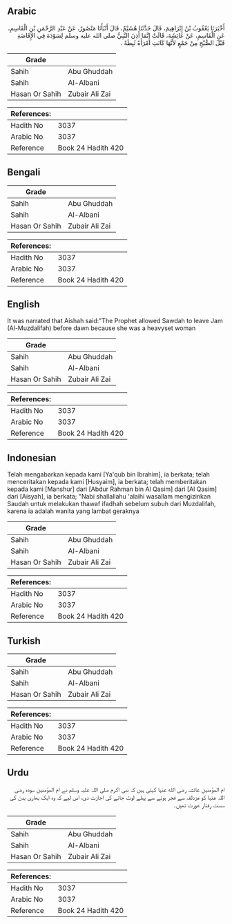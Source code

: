 ## Arabic


<div dir="rtl" lang="ar" style={{fontSize:'larger',backgroundColor:'#f8f9fa',padding:20}}>
أَخْبَرَنَا يَعْقُوبُ بْنُ إِبْرَاهِيمَ، قَالَ حَدَّثَنَا هُشَيْمٌ، قَالَ أَنْبَأَنَا مَنْصُورٌ، عَنْ عَبْدِ الرَّحْمَنِ بْنِ الْقَاسِمِ، عَنِ الْقَاسِمِ، عَنْ عَائِشَةَ، قَالَتْ إِنَّمَا أَذِنَ النَّبِيُّ صلى الله عليه وسلم لِسَوْدَةَ فِي الإِفَاضَةِ قَبْلَ الصُّبْحِ مِنْ جَمْعٍ لأَنَّهَا كَانَتِ امْرَأَةً ثَبِطَةً ‏.‏
</div>
<div style={{backgroundColor:'#f8f9fa',padding:20, marginBottom: 10}}><table> <thead> <tr> <th>Grade</th> <th></th> </tr> </thead> <tbody> <tr><td>Sahih</td><td>Abu Ghuddah</td></tr><tr><td>Sahih</td><td>Al-Albani</td></tr><tr><td>Hasan Or Sahih</td><td>Zubair Ali Zai</td></tr></tbody></table><table> <thead> <tr> <th>References:</th> <th></th> </tr> </thead> <tbody><tr><td>Hadith No</td><td>3037</td></tr><tr><td>Arabic No</td><td>3037</td></tr><tr><td>Reference</td><td>Book 24 Hadith 420</td></tr></tbody></table></div>

## Bengali


<div dir="ltr" lang="bn" style={{fontSize:'larger',backgroundColor:'#f8f9fa',padding:20}}>

</div>
<div style={{backgroundColor:'#f8f9fa',padding:20, marginBottom: 10}}><table> <thead> <tr> <th>Grade</th> <th></th> </tr> </thead> <tbody> <tr><td>Sahih</td><td>Abu Ghuddah</td></tr><tr><td>Sahih</td><td>Al-Albani</td></tr><tr><td>Hasan Or Sahih</td><td>Zubair Ali Zai</td></tr></tbody></table><table> <thead> <tr> <th>References:</th> <th></th> </tr> </thead> <tbody><tr><td>Hadith No</td><td>3037</td></tr><tr><td>Arabic No</td><td>3037</td></tr><tr><td>Reference</td><td>Book 24 Hadith 420</td></tr></tbody></table></div>

## English


<div dir="ltr" lang="en" style={{fontSize:'larger',backgroundColor:'#f8f9fa',padding:20}}>
It was narrated that Aishah said:"The Prophet allowed Sawdah to leave Jam (Al-Muzdalifah) before dawn because she was a heavyset woman
</div>
<div style={{backgroundColor:'#f8f9fa',padding:20, marginBottom: 10}}><table> <thead> <tr> <th>Grade</th> <th></th> </tr> </thead> <tbody> <tr><td>Sahih</td><td>Abu Ghuddah</td></tr><tr><td>Sahih</td><td>Al-Albani</td></tr><tr><td>Hasan Or Sahih</td><td>Zubair Ali Zai</td></tr></tbody></table><table> <thead> <tr> <th>References:</th> <th></th> </tr> </thead> <tbody><tr><td>Hadith No</td><td>3037</td></tr><tr><td>Arabic No</td><td>3037</td></tr><tr><td>Reference</td><td>Book 24 Hadith 420</td></tr></tbody></table></div>

## Indonesian


<div dir="ltr" lang="id" style={{fontSize:'larger',backgroundColor:'#f8f9fa',padding:20}}>
Telah mengabarkan kepada kami [Ya'qub bin Ibrahim], ia berkata; telah menceritakan kepada kami [Husyaim], ia berkata; telah memberitakan kepada kami [Manshur] dari [Abdur Rahman bin Al Qasim] dari [Al Qasim] dari [Aisyah], ia berkata; "Nabi shallallahu 'alaihi wasallam mengizinkan Saudah untuk melakukan thawaf ifadhah sebelum subuh dari Muzdalifah, karena ia adalah wanita yang lambat geraknya
</div>
<div style={{backgroundColor:'#f8f9fa',padding:20, marginBottom: 10}}><table> <thead> <tr> <th>Grade</th> <th></th> </tr> </thead> <tbody> <tr><td>Sahih</td><td>Abu Ghuddah</td></tr><tr><td>Sahih</td><td>Al-Albani</td></tr><tr><td>Hasan Or Sahih</td><td>Zubair Ali Zai</td></tr></tbody></table><table> <thead> <tr> <th>References:</th> <th></th> </tr> </thead> <tbody><tr><td>Hadith No</td><td>3037</td></tr><tr><td>Arabic No</td><td>3037</td></tr><tr><td>Reference</td><td>Book 24 Hadith 420</td></tr></tbody></table></div>

## Turkish


<div dir="ltr" lang="tr" style={{fontSize:'larger',backgroundColor:'#f8f9fa',padding:20}}>

</div>
<div style={{backgroundColor:'#f8f9fa',padding:20, marginBottom: 10}}><table> <thead> <tr> <th>Grade</th> <th></th> </tr> </thead> <tbody> <tr><td>Sahih</td><td>Abu Ghuddah</td></tr><tr><td>Sahih</td><td>Al-Albani</td></tr><tr><td>Hasan Or Sahih</td><td>Zubair Ali Zai</td></tr></tbody></table><table> <thead> <tr> <th>References:</th> <th></th> </tr> </thead> <tbody><tr><td>Hadith No</td><td>3037</td></tr><tr><td>Arabic No</td><td>3037</td></tr><tr><td>Reference</td><td>Book 24 Hadith 420</td></tr></tbody></table></div>

## Urdu


<div dir="rtl" lang="ur" style={{fontSize:'larger',backgroundColor:'#f8f9fa',padding:20}}>
ام المؤمنین عائشہ رضی الله عنہا کہتی ہیں کہ نبی اکرم صلی اللہ علیہ وسلم نے ام المؤمنین سودہ رضی اللہ عنہا کو مزدلفہ سے فجر ہونے سے پہلے لوٹ جانے کی اجازت دی، اس لیے کہ وہ ایک بھاری بدن کی سست رفتار عورت تھیں۔
</div>
<div style={{backgroundColor:'#f8f9fa',padding:20, marginBottom: 10}}><table> <thead> <tr> <th>Grade</th> <th></th> </tr> </thead> <tbody> <tr><td>Sahih</td><td>Abu Ghuddah</td></tr><tr><td>Sahih</td><td>Al-Albani</td></tr><tr><td>Hasan Or Sahih</td><td>Zubair Ali Zai</td></tr></tbody></table><table> <thead> <tr> <th>References:</th> <th></th> </tr> </thead> <tbody><tr><td>Hadith No</td><td>3037</td></tr><tr><td>Arabic No</td><td>3037</td></tr><tr><td>Reference</td><td>Book 24 Hadith 420</td></tr></tbody></table></div>